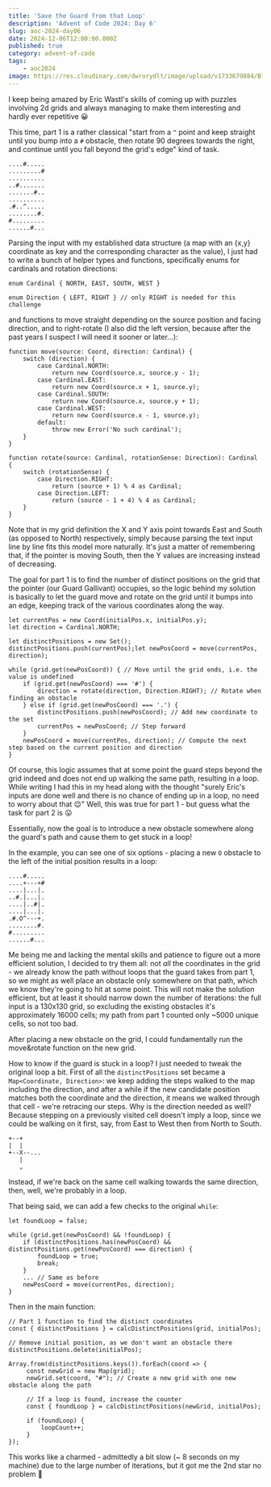 ```yaml
---
title: 'Save the Guard from that Loop'
description: 'Advent of Code 2024: Day 6'
slug: aoc-2024-day06
date: 2024-12-06T12:00:00.000Z
published: true
category: advent-of-code
tags:
    - aoc2024
image: https://res.cloudinary.com/dwrurydlt/image/upload/v1733679884/Blog/2024-day-6_qgucke.webp
---
```


I keep being amazed by Eric Wastl's skills of coming up with puzzles involving 2d grids and always managing to make them interesting and hardly ever repetitive 😀

This time, part 1 is a rather classical "start from a `^` point and keep straight until you bump into a `#` obstacle, then rotate 90 degrees towards the right, and continue until you fall beyond the grid's edge" kind of task.

```
....#.....
.........#
..........
..#.......
.......#..
..........
.#..^.....
........#.
#.........
......#...
```

Parsing the input with my established data structure (a map with an \{x,y\} coordinate as key and the corresponding character as the value), I just had to write a bunch of helper types and functions, specifically enums for cardinals and rotation directions:

```
enum Cardinal { NORTH, EAST, SOUTH, WEST }

enum Direction { LEFT, RIGHT } // only RIGHT is needed for this challenge
```

and functions to move straight depending on the source position and facing direction, and to right-rotate (I also did the left version, because after the past years I suspect I will need it sooner or later...):

```
function move(source: Coord, direction: Cardinal) {
    switch (direction) {
        case Cardinal.NORTH:
            return new Coord(source.x, source.y - 1);
        case Cardinal.EAST:
            return new Coord(source.x + 1, source.y);
        case Cardinal.SOUTH:
            return new Coord(source.x, source.y + 1);
        case Cardinal.WEST:
            return new Coord(source.x - 1, source.y);
        default:
            throw new Error('No such cardinal');
    }
}

function rotate(source: Cardinal, rotationSense: Direction): Cardinal {
    switch (rotationSense) {
        case Direction.RIGHT:
            return (source + 1) % 4 as Cardinal;
        case Direction.LEFT:
            return (source - 1 + 4) % 4 as Cardinal;
    }
}
```

Note that in my grid definition the X and Y axis point towards East and South (as opposed to North) respectively, simply because parsing the text input line by line fits this model more naturally. It's just a matter of remembering that, if the pointer is moving South, then the Y values are increasing instead of decreasing.

The goal for part 1 is to find the number of distinct positions on the grid that the pointer (our Guard Gallivant) occupies, so the logic behind my solution is basically to let the guard move and rotate on the grid until it bumps into an edge, keeping track of the various coordinates along the way.

```
let currentPos = new Coord(initialPos.x, initialPos.y);
let direction = Cardinal.NORTH;

let distinctPositions = new Set();
distinctPositions.push(currentPos);let newPosCoord = move(currentPos, direction);

while (grid.get(newPosCoord)) { // Move until the grid ends, i.e. the value is undefined
    if (grid.get(newPosCoord) === '#') {
        direction = rotate(direction, Direction.RIGHT); // Rotate when finding an obstacle
    } else if (grid.get(newPosCoord) === '.') {
        distinctPositions.push(newPosCoord); // Add new coordinate to the set
        currentPos = newPosCoord; // Step forward
    }
    newPosCoord = move(currentPos, direction); // Compute the next step based on the current position and direction
}
```

Of course, this logic assumes that at some point the guard steps beyond the grid indeed and does not end up walking the same path, resulting in a loop. While writing I had this in my head along with the thought "surely Eric's inputs are done well and there is no chance of ending up in a loop, no need to worry about that 😌"
Well, this was true for part 1 - but guess what the task for part 2 is 😛

Essentially, now the goal is to introduce a new obstacle somewhere along the guard's path and cause them to get stuck in a loop!

In the example, you can see one of six options - placing a new `O` obstacle to the left of the initial position results in a loop:

```
....#.....
....+---+#
....|...|.
..#.|...|.
....|..#|.
....|...|.
.#.O^---+.
........#.
#.........
......#...
```

Me being me and lacking the mental skills and patience to figure out a more efficient solution, I decided to try them all: not _all_ the coordinates in the grid - we already know the path without loops that the guard takes from part 1, so we might as well place an obstacle only somewhere on that path, which we know they're going to hit at some point.
This will not make the solution efficient, but at least it should narrow down the number of iterations: the full input is a 130x130 grid, so excluding the existing obstacles it's approximately 16000 cells; my path from part 1 counted only ~5000 unique cells, so not too bad.

After placing a new obstacle on the grid, I could fundamentally run the move&rotate function on the new grid.

How to know if the guard is stuck in a loop? I just needed to tweak the original loop a bit.
First of all the `distinctPositions` set became a `Map<Coordinate, Direction>`: we keep adding the steps walked to the map including the direction, and after a while if the new candidate position matches both the coordinate and the direction, it means we walked through that cell - we're retracing our steps. Why is the direction needed as well? Because stepping on a previously visited cell doesn't imply a loop, since we could be walking on it first, say, from East to West then from North to South.

```
+--+
|  |
+--X--...
   |
   ⌄
```

Instead, if we're back on the same cell walking towards the same direction, then, well, we're probably in a loop.

That being said, we can add a few checks to the original `while`:

```
let foundLoop = false;

while (grid.get(newPosCoord) && !foundLoop) {
    if (distinctPositions.has(newPosCoord) && distinctPositions.get(newPosCoord) === direction) {
        foundLoop = true;
        break;
    }
    ... // Same as before
    newPosCoord = move(currentPos, direction);
}
```

Then in the main function:

```
// Part 1 function to find the distinct coordinates
const { distinctPositions } = calcDistinctPositions(grid, initialPos);

// Remove initial position, as we don't want an obstacle there
distinctPositions.delete(initialPos);

Array.from(distinctPositions.keys()).forEach(coord => {
     const newGrid = new Map(grid);
     newGrid.set(coord, "#"); // Create a new grid with one new obstacle along the path

     // If a loop is found, increase the counter
     const { foundLoop } = calcDistinctPositions(newGrid, initialPos);

     if (foundLoop) {
         loopCount++;
     }
});
```

This works like a charmed - admittedly a bit slow (~ 8 seconds on my machine) due to the large number of iterations, but it got me the 2nd star no problem 🤩
